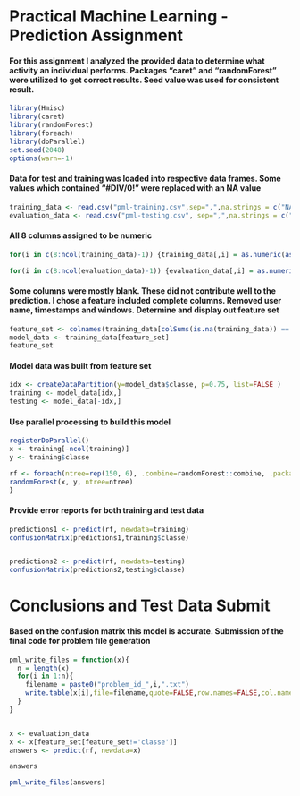 # Practical Machine Learning - Prediction Assignment

#### For this assignment I analyzed the provided data to determine what activity an individual performs. Packages "caret" and "randomForest" were utilized to get correct results. Seed value was used for consistent result.
```r
library(Hmisc)
library(caret)
library(randomForest)
library(foreach)
library(doParallel)
set.seed(2048)
options(warn=-1)
```
#### Data for test and training was loaded into respective data frames. Some values which contained "#DIV/0!" were replaced with an NA value
```r
training_data <- read.csv("pml-training.csv",sep=",",na.strings = c("NA",""),header=TRUE)
evaluation_data <- read.csv("pml-testing.csv", sep=",",na.strings = c("NA",""),header=TRUE)
```
#### All 8 columns assigned to be numeric
```r
for(i in c(8:ncol(training_data)-1)) {training_data[,i] = as.numeric(as.character(training_data[,i]))}

for(i in c(8:ncol(evaluation_data)-1)) {evaluation_data[,i] = as.numeric(as.character(evaluation_data[,i]))}
```
#### Some columns were mostly blank.  These did not contribute well to the prediction.  I chose a feature included complete columns.  Removed user name, timestamps and windows. Determine and display out feature set
```r
feature_set <- colnames(training_data[colSums(is.na(training_data)) == 0])[-(1:7)]
model_data <- training_data[feature_set]
feature_set
```
#### Model data was built from feature set
```r
idx <- createDataPartition(y=model_data$classe, p=0.75, list=FALSE )
training <- model_data[idx,]
testing <- model_data[-idx,]
```
#### Use parallel processing to build this model
```r
registerDoParallel()
x <- training[-ncol(training)]
y <- training$classe

rf <- foreach(ntree=rep(150, 6), .combine=randomForest::combine, .packages='randomForest') %dopar% {
randomForest(x, y, ntree=ntree) 
}
```
#### Provide error reports for both training and test data
```r
predictions1 <- predict(rf, newdata=training)
confusionMatrix(predictions1,training$classe)


predictions2 <- predict(rf, newdata=testing)
confusionMatrix(predictions2,testing$classe)
```
# Conclusions and Test Data Submit
#### Based on the confusion matrix this model is accurate. Submission of the final code for problem file generation

```r
pml_write_files = function(x){
  n = length(x)
  for(i in 1:n){
    filename = paste0("problem_id_",i,".txt")
    write.table(x[i],file=filename,quote=FALSE,row.names=FALSE,col.names=FALSE)
  }
}


x <- evaluation_data
x <- x[feature_set[feature_set!='classe']]
answers <- predict(rf, newdata=x)

answers

pml_write_files(answers)
```